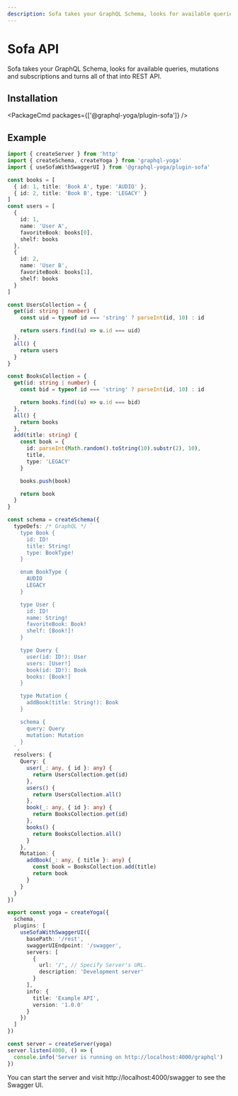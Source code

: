 ```yaml
---
description: Sofa takes your GraphQL Schema, looks for available queries, mutations and subscriptions and turns all of that into REST API.
---
```



# Sofa API

Sofa takes your GraphQL Schema, looks for available queries, mutations and subscriptions and turns all of that into REST API.

## Installation

<PackageCmd packages={['@graphql-yoga/plugin-sofa']} />

## Example

```ts filename="server.ts"
import { createServer } from 'http'
import { createSchema, createYoga } from 'graphql-yoga'
import { useSofaWithSwaggerUI } from '@graphql-yoga/plugin-sofa'

const books = [
  { id: 1, title: 'Book A', type: 'AUDIO' },
  { id: 2, title: 'Book B', type: 'LEGACY' }
]
const users = [
  {
    id: 1,
    name: 'User A',
    favoriteBook: books[0],
    shelf: books
  },
  {
    id: 2,
    name: 'User B',
    favoriteBook: books[1],
    shelf: books
  }
]

const UsersCollection = {
  get(id: string | number) {
    const uid = typeof id === 'string' ? parseInt(id, 10) : id

    return users.find((u) => u.id === uid)
  },
  all() {
    return users
  }
}

const BooksCollection = {
  get(id: string | number) {
    const bid = typeof id === 'string' ? parseInt(id, 10) : id

    return books.find((u) => u.id === bid)
  },
  all() {
    return books
  },
  add(title: string) {
    const book = {
      id: parseInt(Math.random().toString(10).substr(2), 10),
      title,
      type: 'LEGACY'
    }

    books.push(book)

    return book
  }
}

const schema = createSchema({
  typeDefs: /* GraphQL */ `
    type Book {
      id: ID!
      title: String!
      type: BookType!
    }

    enum BookType {
      AUDIO
      LEGACY
    }

    type User {
      id: ID!
      name: String!
      favoriteBook: Book!
      shelf: [Book!]!
    }

    type Query {
      user(id: ID!): User
      users: [User!]
      book(id: ID!): Book
      books: [Book!]
    }

    type Mutation {
      addBook(title: String!): Book
    }

    schema {
      query: Query
      mutation: Mutation
    }
  `,
  resolvers: {
    Query: {
      user(_: any, { id }: any) {
        return UsersCollection.get(id)
      },
      users() {
        return UsersCollection.all()
      },
      book(_: any, { id }: any) {
        return BooksCollection.get(id)
      },
      books() {
        return BooksCollection.all()
      }
    },
    Mutation: {
      addBook(_: any, { title }: any) {
        const book = BooksCollection.add(title)
        return book
      }
    }
  }
})

export const yoga = createYoga({
  schema,
  plugins: [
    useSofaWithSwaggerUI({
      basePath: '/rest',
      swaggerUIEndpoint: '/swagger',
      servers: [
        {
          url: '/', // Specify Server's URL.
          description: 'Development server'
        }
      ],
      info: {
        title: 'Example API',
        version: '1.0.0'
      }
    })
  ]
})

const server = createServer(yoga)
server.listen(4000, () => {
  console.info('Server is running on http://localhost:4000/graphql')
})
```

You can start the server and visit http://localhost:4000/swagger to see the Swagger UI.
